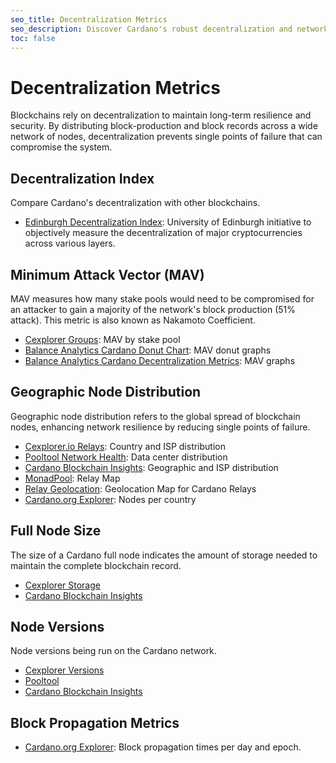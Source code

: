 ```yaml
---
seo_title: Decentralization Metrics
seo_description: Discover Cardano's robust decentralization and network security through key metrics like node distribution, Nakamoto coefficient (MAV), and ledger size.
toc: false
---
```


# Decentralization Metrics

Blockchains rely on decentralization to maintain long-term resilience and security. By distributing block-production and block records across a wide network of nodes, decentralization prevents single points of failure that can compromise the system.

## Decentralization Index

Compare Cardano's decentralization with other blockchains.

- [Edinburgh Decentralization Index](http://blockchainlab.inf.ed.ac.uk/edi-dashboard/)<OS url="https://github.com/Blockchain-Technology-Lab" />: University of Edinburgh initiative to objectively measure the decentralization of major cryptocurrencies across various layers.

## Minimum Attack Vector (MAV)

MAV measures how many stake pools would need to be compromised for an attacker to gain a majority of the network's block production (51% attack). This metric is also known as Nakamoto Coefficient.

- [Cexplorer Groups](https://cexplorer.io/groups)<OS url="https://github.com/cexplorer" />: MAV by stake pool
- [Balance Analytics Cardano Donut Chart](https://www.balanceanalytics.io/chartboards/donut_shop)<OS url="https://github.com/Balance-Analytics" />: MAV donut graphs
- [Balance Analytics Cardano Decentralization Metrics](https://www.balanceanalytics.io/chartboards/decentralization)<OS url="https://github.com/Balance-Analytics" />: MAV graphs

## Geographic Node Distribution

Geographic node distribution refers to the global spread of blockchain nodes, enhancing network resilience by reducing single points of failure.

- [Cexplorer.io Relays](https://cexplorer.io/relays)<OS url="https://github.com/cexplorer" />: Country and ISP distribution
- [Pooltool Network Health](https://pooltool.io/networkhealth)<OS url="https://github.com/PoolTool-io" />: Data center distribution
- [Cardano Blockchain Insights](https://lookerstudio.google.com/s/m24jHTNX1DM): Geographic and ISP distribution
- [MonadPool](https://monadpool.com/cardano.html): Relay Map
- [Relay Geolocation](https://relaygeolocatio.netlify.app/): Geolocation Map for Cardano Relays
- [Cardano.org Explorer](https://beta.explorer.cardano.org/en/micar): Nodes per country

## Full Node Size

The size of a Cardano full node indicates the amount of storage needed to maintain the complete blockchain record.

- [Cexplorer Storage](https://cexplorer.io/storage)<OS url="https://github.com/cexplorer" />
- [Cardano Blockchain Insights](https://lookerstudio.google.com/s/rkbL4boJKeY)

## Node Versions

Node versions being run on the Cardano network.

- [Cexplorer Versions](https://cexplorer.io/versions)<OS url="https://github.com/cexplorer" />
- [Pooltool](https://pooltool.io/networkhealth)<OS url="https://github.com/PoolTool-io" />
- [Cardano Blockchain Insights](https://lookerstudio.google.com/s/ptQ2TyzLyog)

## Block Propagation Metrics

- [Cardano.org Explorer](https://beta.explorer.cardano.org/en/network-monitoring)<OS url="https://github.com/cardano-foundation/cf-explorer" />: Block propagation times per day and epoch.
